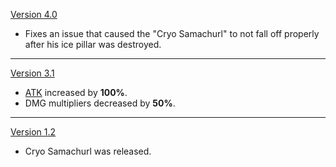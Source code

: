 {{Change History/Header}}
[[Version 4.0]]
* Fixes an issue that caused the "Cryo Samachurl" to not fall off properly after his ice pillar was destroyed.
----
[[Version 3.1]]
* [[ATK]] increased by '''100%'''.
* DMG multipliers decreased by '''50%'''.
----
[[Version 1.2]]
* Cryo Samachurl was released.
